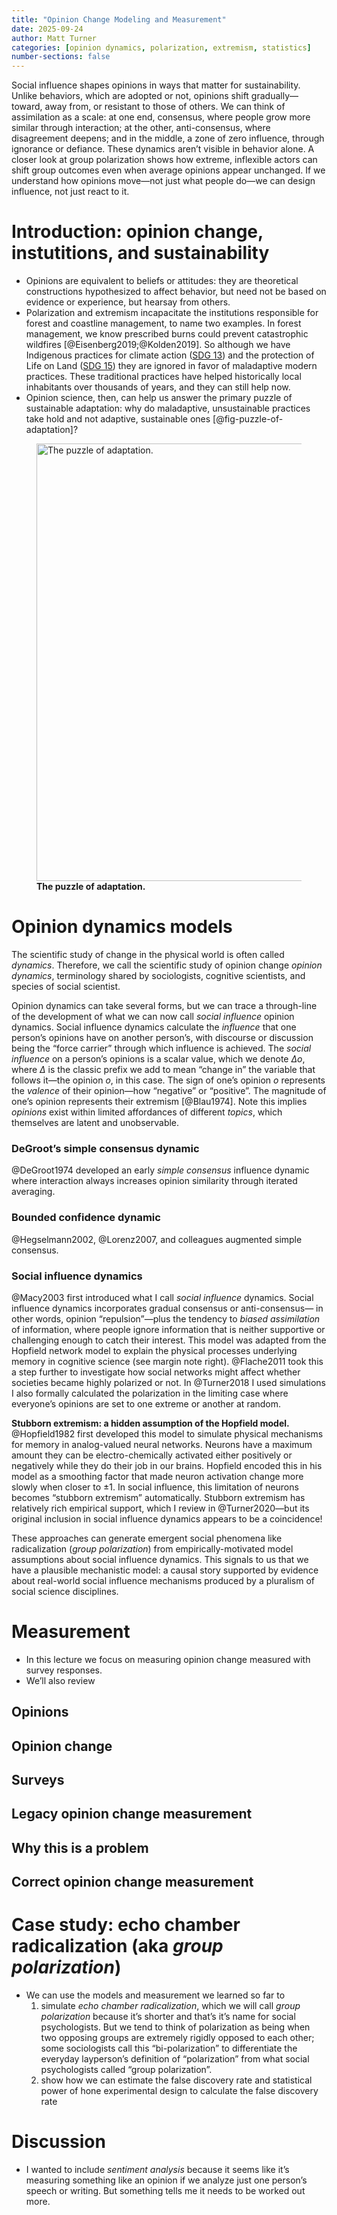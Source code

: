 ```yaml
---
title: "Opinion Change Modeling and Measurement"
date: 2025-09-24
author: Matt Turner
categories: [opinion dynamics, polarization, extremism, statistics]
number-sections: false
---
```


Social influence shapes opinions in ways that matter for sustainability. Unlike behaviors, which are adopted or not, opinions shift gradually—toward, away from, or resistant to those of others. We can think of assimilation as a scale: at one end, consensus, where people grow more similar through interaction; at the other, anti-consensus, where disagreement deepens; and in the middle, a zone of zero influence, through ignorance or defiance. These dynamics aren’t visible in behavior alone. A closer look at group polarization shows how extreme, inflexible actors can shift group outcomes even when average opinions appear unchanged. If we understand how opinions move—not just what people do—we can design influence, not just react to it.

# Introduction: opinion change, instutitions, and sustainability

- Opinions are equivalent to beliefs or attitudes: they are theoretical constructions hypothesized to affect behavior, but need not be based on evidence or experience, but hearsay from others.
- Polarization and extremism incapacitate the institutions responsible for
  forest and coastline management, to name two examples. In forest management,
  we know prescribed burns could prevent catastrophic wildfires 
  [@Eisenberg2019;@Kolden2019]. 
  So although we have Indigenous practices for climate action ([SDG 13](https://sdgs.un.org/goals/goal13))
  and the protection of Life on Land ([SDG
  15](https://sdgs.un.org/goals/goal15)) they are ignored in favor of
  maladaptive modern practices. These traditional practices have helped
  historically local inhabitants over thousands of years, and they can still
  help now.
- Opinion science, then, can help us answer the primary puzzle of
  sustainable adaptation: why do maladaptive, unsustainable practices take hold 
  and not adaptive, sustainable ones [@fig-puzzle-of-adaptation]?

![**The puzzle of adaptation.**](../Figures/puzzle-of-adaptation.png){#fig-puzzle-of-adaptation width="700"}

  
# Opinion dynamics models

The scientific study of change in the physical world is often called *dynamics*.
Therefore, we call the scientific study of opinion change *opinion dynamics*,
terminology shared by sociologists, cognitive scientists, and species of 
social scientist. 

Opinion dynamics can take several forms, but we can trace a through-line of
the development of what we can now call *social influence* opinion dynamics.
Social influence dynamics calculate the *influence* that one person's opinions
have on another person's, with discourse or discussion being the "force carrier" 
through which influence is achieved. The *social influence* on a person's
opinions is a scalar value, which we denote $\Delta o$, where 
$\Delta$ is the classic prefix we add to mean "change in" the variable that
follows it—the opinion $o$, in this case. The sign of one's opinion $o$ 
represents the *valence* of their opinion—how "negative" or "positive". 
The magnitude of one's opinion represents their extremism [@Blau1974]. Note this
implies *opinions* exist within limited affordances of different *topics*, 
which themselves are latent and unobservable.

### DeGroot's simple consensus dynamic

@DeGroot1974 developed an early *simple consensus* influence dynamic where 
interaction always increases opinion similarity through iterated averaging.

### Bounded confidence dynamic

@Hegselmann2002, @Lorenz2007, and colleagues augmented simple consensus.

### Social influence dynamics

@Macy2003 first introduced what I call *social influence* dynamics. 
Social influence dynamics incorporates gradual consensus or anti-consensus—
in other words, opinion "repulsion"—plus the tendency to *biased
assimilation* of information, where people ignore information that is
neither supportive or challenging enough to catch their interest. This
model was adapted from the Hopfield network model to explain the physical processes
underlying memory in cognitive science (see margin note right). 
@Flache2011 took this a step further to investigate how social networks
might affect whether societies became highly polarized or not. 
In @Turner2018 I used simulations I also formally calculated the
polarization in the limiting case where everyone's opinions are set to one
extreme or another at random.

::: {.column-margin}
**Stubborn extremism: a hidden assumption of the Hopfield model.** 
@Hopfield1982 first developed this model to simulate 
physical mechanisms for memory in
analog-valued neural networks. Neurons have a maximum amount they can be
electro-chemically activated either positively or negatively while they do their job in our brains.
Hopfield encoded this in his model as a smoothing factor that made neuron
activation
change more slowly when closer to ±1. In social influence, this limitation of 
neurons becomes "stubborn extremism" automatically. Stubborn extremism has relatively rich
empirical support, which I review in @Turner2020—but its original inclusion
in social influence dynamics appears to be a coincidence!
:::

These approaches can generate emergent social phenomena like radicalization
(*group polarization*) from empirically-motivated model assumptions about social
influence dynamics. This signals to us that we have a plausible mechanistic
model: a causal story supported by evidence about real-world social influence
mechanisms produced by a pluralism of social science disciplines. 


# Measurement

- In this lecture we focus on measuring opinion change measured with survey
  responses. 
- We'll also review 

## Opinions

## Opinion change


## Surveys

## Legacy opinion change measurement


## Why this is a problem


## Correct opinion change measurement


# Case study: echo chamber radicalization (aka *group polarization*)

- We can use the models and measurement we learned so far to 
  1. simulate *echo chamber radicalization*, which we will call *group
     polarization* because it's shorter and that's it's name for social
     psychologists. But we tend to think of polarization as being when two
     opposing groups are extremely rigidly opposed to each other; some
     sociologists call this "bi-polarization" to differentiate the everyday
     layperson's definition of "polarization" from what social psychologists 
     called "group polarization".
  2. show how we can estimate the false discovery rate and statistical power of
     hone experimental design to calculate the false discovery rate


# Discussion

- I wanted to include *sentiment analysis* because it seems like it's measuring
  something like an opinion if we analyze just one person's speech or writing.
  But something tells me it needs to be worked out more.
